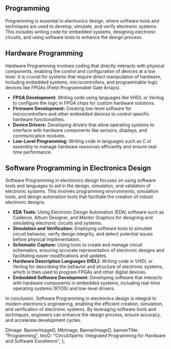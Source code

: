 <ProgrammingPageStyle>
  <Banner banner={banner} />
  <div className="site-container my-5 my-lg-6">
    <div className="program-page">
      <div class="page-content my-5">
        <h2 className="pb-2 fw-bold h3 text-orange pt-lg-6 pt-5">
          Programming
        </h2>
        <div className=" pt-2 pt-lg-3 pb-2">
          Programming is essential in electronics design, where software tools
          and techniques are used to develop, simulate, and verify electronic
          systems. This includes writing code for embedded systems, designing
          electronic circuits, and using software tools to enhance the design
          process.
        </div>
        <h2 className="text-sub pt-4 pt-lg-5">Hardware Programming</h2>
        <div className=" pt-2 pt-lg-3 pb-2">
          Hardware Programming involves coding that directly interacts with
          physical components, enabling the control and configuration of devices
          at a low level. It is crucial for systems that require direct
          manipulation of hardware, including embedded systems,
          microcontrollers, and programmable logic devices like FPGAs
          (Field-Programmable Gate Arrays).
        </div>
        <ul className="[&>li]:mb-1">
          <li>
            <strong>FPGA Development:</strong> Writing code using languages like
            VHDL or Verilog to configure the logic in FPGA chips for custom
            hardware solutions.
          </li>
          <li>
            <strong>Firmware Development:</strong> Creating low-level software
            for microcontrollers and other embedded devices to control specific
            hardware functionalities.
          </li>
          <li>
            <strong>Device Drivers:</strong> Developing drivers that allow
            operating systems to interface with hardware components like
            sensors, displays, and communication modules.
          </li>
          <li>
            <strong>Low-Level Programming:</strong> Writing code in languages
            such as C or assembly to manage hardware resources efficiently and
            ensure real-time performance.
          </li>
        </ul>
        <h2 className="text-sub pt-4 pt-lg-5">
          Software Programming in Electronics Design
        </h2>
        <div className=" pt-2 pt-lg-3 pb-2">
          Software Programming in electronics design focuses on using software
          tools and languages to aid in the design, simulation, and validation
          of electronic systems. This involves programming environments,
          simulation tools, and design automation tools that facilitate the
          creation of robust electronic designs.
        </div>
        <ul className="[&>li]:mb-1">
          <li>
            <strong>EDA Tools:</strong> Using Electronic Design Automation (EDA)
            software such as Cadence, Altium Designer, and Mentor Graphics for
            designing and simulating electronic circuits and systems.
          </li>
          <li>
            <strong>Simulation and Verification:</strong> Employing software
            tools to simulate circuit behavior, verify design integrity, and
            detect potential issues before physical implementation.
          </li>
          <li>
            <strong>Schematic Capture:</strong> Using tools to create and manage
            circuit schematics, ensuring accurate representation of electronic
            designs and facilitating easier modifications and updates.
          </li>
          <li>
            <strong>Hardware Description Languages (HDL):</strong> Writing code
            in VHDL or Verilog for describing the behavior and structure of
            electronic systems, which is then used to program FPGAs and other
            digital devices.
          </li>
          <li>
            <strong>Embedded Software Development:</strong> Developing software
            that interacts with hardware components in embedded systems,
            including real-time operating systems (RTOS) and low-level drivers.
          </li>
        </ul>
        <div className="pt-3 text-sub">
          In conclusion, Software Programming in electronics design is integral
          to modern electronics engineering, enabling the efficient creation,
          simulation, and verification of electronic systems. By leveraging
          software tools and techniques, engineers can enhance the design
          process, ensure accuracy, and accelerate development cycles.
        </div>
      </div>
    </div>
  </div>
</ProgrammingPageStyle>


  DImage: BannerImageD,
  MbImage: BannerImageD,
  bannerTitle: "Programming",
  text2:
    "CircuitXperts: Integrated Programming for Hardware and Software Excellence",
};

